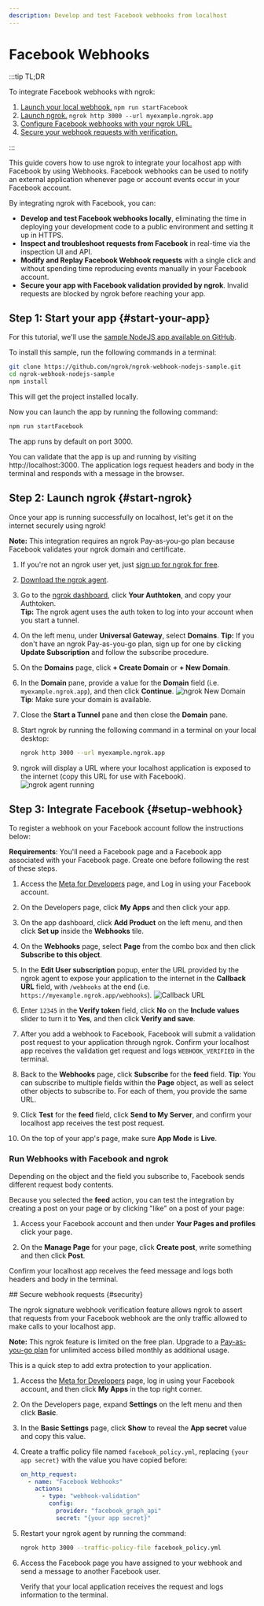 ```yaml
---
description: Develop and test Facebook webhooks from localhost
---
```



# Facebook Webhooks

:::tip TL;DR

To integrate Facebook webhooks with ngrok:

1. [Launch your local webhook.](#start-your-app) `npm run startFacebook`
1. [Launch ngrok.](#start-ngrok) `ngrok http 3000 --url myexample.ngrok.app`
1. [Configure Facebook webhooks with your ngrok URL.](#setup-webhook)
1. [Secure your webhook requests with verification.](#security)

:::

This guide covers how to use ngrok to integrate your localhost app with Facebook by using Webhooks.
Facebook webhooks can be used to notify an external application whenever page or account events occur in your Facebook account.

By integrating ngrok with Facebook, you can:

- **Develop and test Facebook webhooks locally**, eliminating the time in deploying your development code to a public environment and setting it up in HTTPS.
- **Inspect and troubleshoot requests from Facebook** in real-time via the inspection UI and API.
- **Modify and Replay Facebook Webhook requests** with a single click and without spending time reproducing events manually in your Facebook account.
- **Secure your app with Facebook validation provided by ngrok**. Invalid requests are blocked by ngrok before reaching your app.

## **Step 1**: Start your app {#start-your-app}

For this tutorial, we'll use the [sample NodeJS app available on GitHub](https://github.com/ngrok/ngrok-webhook-nodejs-sample).

To install this sample, run the following commands in a terminal:

```bash
git clone https://github.com/ngrok/ngrok-webhook-nodejs-sample.git
cd ngrok-webhook-nodejs-sample
npm install
```

This will get the project installed locally.

Now you can launch the app by running the following command:

```bash
npm run startFacebook
```

The app runs by default on port 3000.

You can validate that the app is up and running by visiting http://localhost:3000. The application logs request headers and body in the terminal and responds with a message in the browser.

## **Step 2**: Launch ngrok {#start-ngrok}

Once your app is running successfully on localhost, let's get it on the internet securely using ngrok!

**Note:** This integration requires an ngrok Pay-as-you-go plan because Facebook validates your ngrok domain and certificate.

1. If you're not an ngrok user yet, just [sign up for ngrok for free](https://ngrok.com/signup).

1. [Download the ngrok agent](https://download.ngrok.com).

1. Go to the [ngrok dashboard](https://dashboard.ngrok.com), click **Your Authtoken**, and copy your Authtoken. <br />
   **Tip:** The ngrok agent uses the auth token to log into your account when you start a tunnel.

1. On the left menu, under **Universal Gateway**, select **Domains**.
   **Tip:** If you don't have an ngrok Pay-as-you-go plan, sign up for one by clicking **Update Subscription** and follow the subscribe procedure.

1. On the **Domains** page, click **+ Create Domain** or **+ New Domain**.

1. In the **Domain** pane, provide a value for the **Domain** field (i.e. `myexample.ngrok.app`), and then click **Continue**.
   ![ngrok New Domain](/img/integrations/ngrok_new_domain.png)
   **Tip**: Make sure your domain is available.

1. Close the **Start a Tunnel** pane and then close the **Domain** pane.

1. Start ngrok by running the following command in a terminal on your local desktop:

   ```bash
   ngrok http 3000 --url myexample.ngrok.app
   ```

1. ngrok will display a URL where your localhost application is exposed to the internet (copy this URL for use with Facebook).
   ![ngrok agent running](/img/integrations/launch_ngrok_tunnel_domain.png)

## **Step 3**: Integrate Facebook {#setup-webhook}

To register a webhook on your Facebook account follow the instructions below:

**Requirements**: You'll need a Facebook page and a Facebook app associated with your Facebook page. Create one before following the rest of these steps.

1. Access the [Meta for Developers](https://developers.facebook.com/) page, and Log in using your Facebook account.

1. On the Developers page, click **My Apps** and then click your app.
1. On the app dashboard, click **Add Product** on the left menu, and then click **Set up** inside the **Webhooks** tile.

1. On the **Webhooks** page, select **Page** from the combo box and then click **Subscribe to this object**.

1. In the **Edit User subscription** popup, enter the URL provided by the ngrok agent to expose your application to the internet in the **Callback URL** field, with `/webhooks` at the end (i.e. `https://myexample.ngrok.app/webhooks`).
   ![Callback URL](img/ngrok_url_configuration_facebook.png)

1. Enter `12345` in the **Verify token** field, click **No** on the **Include values** slider to turn it to **Yes**, and then click **Verify and save**.

1. After you add a webhook to Facebook, Facebook will submit a validation post request to your application through ngrok. Confirm your localhost app receives the validation get request and logs `WEBHOOK_VERIFIED` in the terminal.

1. Back to the **Webhooks** page, click **Subscribe** for the **feed** field.
   **Tip**: You can subscribe to multiple fields within the **Page** object, as well as select other objects to subscribe to. For each of them, you provide the same URL.

1. Click **Test** for the **feed** field, click **Send to My Server**, and confirm your localhost app receives the test post request.

1. On the top of your app's page, make sure **App Mode** is **Live**.

### Run Webhooks with Facebook and ngrok

Depending on the object and the field you subscribe to, Facebook sends different request body contents.

Because you selected the **feed** action, you can test the integration by creating a post on your page or by clicking "like" on a post of your page:

1. Access your Facebook account and then under **Your Pages and profiles** click your page.

1. On the **Manage Page** for your page, click **Create post**, write something and then click **Post**.

Confirm your localhost app receives the feed message and logs both headers and body in the terminal.

<InspectingRequests />

<ReplayingRequests />
## Secure webhook requests {#security}

The ngrok signature webhook verification feature allows ngrok to assert that requests from your Facebook webhook are the only traffic allowed to make calls to your localhost app.

**Note:** This ngrok feature is limited on the free plan. Upgrade to a [Pay-as-you-go plan](https://ngrok.com/pricing) for unlimited access billed monthly as additional usage.

This is a quick step to add extra protection to your application.

1. Access the [Meta for Developers](https://developers.facebook.com/) page, log in using your Facebook account, and then click **My Apps** in the top right corner.

1. On the Developers page, expand **Settings** on the left menu and then click **Basic**.

1. In the **Basic Settings** page, click **Show** to reveal the **App secret** value and copy this value.

1. Create a traffic policy file named `facebook_policy.yml`, replacing `{your app secret}` with the value you have copied before:

   ```yaml
   on_http_request:
     - name: "Facebook Webhooks"
       actions:
         - type: "webhook-validation"
           config:
             provider: "facebook_graph_api"
             secret: "{your app secret}"
   ```

1. Restart your ngrok agent by running the command:

   ```bash
   ngrok http 3000 --traffic-policy-file facebook_policy.yml
   ```

1. Access the Facebook page you have assigned to your webhook and send a message to another Facebook user.

   Verify that your local application receives the request and logs information to the terminal.

